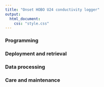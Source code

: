 ```yaml
---
title: "Onset HOBO U24 conductivity logger"
output: 
  html_document:
    css: "style.css"
---
```


### Programming

### Deployment and retrieval

### Data processing

### Care and maintenance
